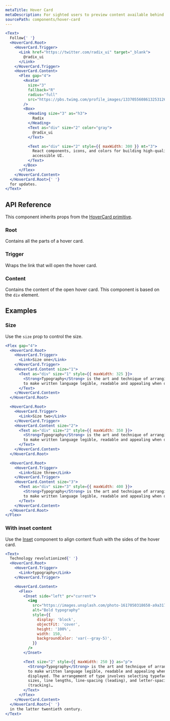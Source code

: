 ```yaml
---
metaTitle: Hover Card
metaDescription: For sighted users to preview content available behind a link.
sourcePath: components/hover-card
---
```


```jsx live=true
<Text>
  Follow{' '}
  <HoverCard.Root>
    <HoverCard.Trigger>
      <Link href="https://twitter.com/radix_ui" target="_blank">
        @radix_ui
      </Link>
    </HoverCard.Trigger>
    <HoverCard.Content>
      <Flex gap="4">
        <Avatar
          size="3"
          fallback="R"
          radius="full"
          src="https://pbs.twimg.com/profile_images/1337055608613253126/r_eiMp2H_400x400.png"
        />
        <Box>
          <Heading size="3" as="h3">
            Radix
          </Heading>
          <Text as="div" size="2" color="gray">
            @radix_ui
          </Text>

          <Text as="div" size="2" style={{ maxWidth: 300 }} mt="3">
            React components, icons, and colors for building high-quality,
            accessible UI.
          </Text>
        </Box>
      </Flex>
    </HoverCard.Content>
  </HoverCard.Root>{' '}
  for updates.
</Text>
```

## API Reference

This component inherits props from the [HoverCard primitive](/primitives/docs/components/hover-card).

### Root

Contains all the parts of a hover card.

### Trigger

Wraps the link that will open the hover card.

### Content

Contains the content of the open hover card. This component is based on the `div` element.

<ThemesPropsTable name="hoverCardContent" />

## Examples

### Size

Use the `size` prop to control the size.

```jsx live=true
<Flex gap="4">
  <HoverCard.Root>
    <HoverCard.Trigger>
      <Link>Size one</Link>
    </HoverCard.Trigger>
    <HoverCard.Content size="1">
      <Text as="div" size="1" style={{ maxWidth: 325 }}>
        <Strong>Typography</Strong> is the art and technique of arranging type
        to make written language legible, readable and appealing when displayed.
      </Text>
    </HoverCard.Content>
  </HoverCard.Root>

  <HoverCard.Root>
    <HoverCard.Trigger>
      <Link>Size two</Link>
    </HoverCard.Trigger>
    <HoverCard.Content size="2">
      <Text as="div" size="2" style={{ maxWidth: 350 }}>
        <Strong>Typography</Strong> is the art and technique of arranging type
        to make written language legible, readable and appealing when displayed.
      </Text>
    </HoverCard.Content>
  </HoverCard.Root>

  <HoverCard.Root>
    <HoverCard.Trigger>
      <Link>Size three</Link>
    </HoverCard.Trigger>
    <HoverCard.Content size="3">
      <Text as="div" size="3" style={{ maxWidth: 400 }}>
        <Strong>Typography</Strong> is the art and technique of arranging type
        to make written language legible, readable and appealing when displayed.
      </Text>
    </HoverCard.Content>
  </HoverCard.Root>
</Flex>
```

### With inset content

Use the [Inset](/themes/docs/components/inset) component to align content flush with the sides of the hover card.

```jsx live=true
<Text>
  Technology revolutionized{' '}
  <HoverCard.Root>
    <HoverCard.Trigger>
      <Link>typography</Link>
    </HoverCard.Trigger>

    <HoverCard.Content>
      <Flex>
        <Inset side="left" pr="current">
          <img
            src="https://images.unsplash.com/photo-1617050318658-a9a3175e34cb?&auto=format&fit=crop&w=300&q=80"
            alt="Bold typography"
            style={{
              display: 'block',
              objectFit: 'cover',
              height: '100%',
              width: 150,
              backgroundColor: 'var(--gray-5)',
            }}
          />
        </Inset>

        <Text size="2" style={{ maxWidth: 250 }} as="p">
          <Strong>Typography</Strong> is the art and technique of arranging type
          to make written language legible, readable and appealing when
          displayed. The arrangement of type involves selecting typefaces, point
          sizes, line lengths, line-spacing (leading), and letter-spacing
          (tracking)…
        </Text>
      </Flex>
    </HoverCard.Content>
  </HoverCard.Root>{' '}
  in the latter twentieth century.
</Text>
```
